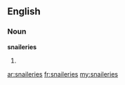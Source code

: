 ==English==

===Noun===
'''snaileries'''

# {{plural of|[[snailery]]}}

[[ar:snaileries]]
[[fr:snaileries]]
[[my:snaileries]]